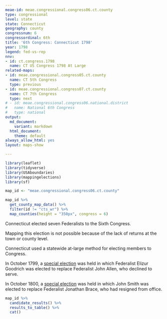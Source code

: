 ```yaml
---
meae-id: meae.congressional.congress06.ct.county
type: congressional
level: state
state: Connecticut
geography: county
congressnum: 6
congressordinal: 6th
title: '6th Congress: Connecticut 1798'
year: 1798
legend: fed-vs-rep
nnv:
- id: ct.congress.1798
  name: CT US Congress 1798 At Large
related-maps:
- id: meae.congressional.congress05.ct.county
  name: CT 5th Congress
  type: previous
- id: meae.congressional.congress07.ct.county
  name: CT 7th Congress
  type: next
# - id: meae.congressional.congress06.national.district
#   name: National 6th Congress
#   type: national
output:
  md_document:
    variant: markdown
  html_document:
    theme: default
always_allow_html: yes
layout: maps-show

---
```


```r
library(leaflet)
library(tidyverse)
library(USAboundaries)
library(mappingelections)
library(sf)

map_id <- "meae.congressional.congress06.ct.county"
```

<div class="map">

```r
map_id %>%
  get_county_map_data() %>%
  filter(id != "cts_wr") %>% 
  map_counties(height = "350px", congress = 6)
```

</div>

Connecticut elected seven Federalists to the Sixth Congress.

Mapping this election is not possible because of the lack of returns at the town or county level.

Connecticut used a statewide at-large method for electing members to Congress.

In October 1799, a [special election](https://elections.lib.tufts.edu/catalog/tufts:ct.special.congress.1799) was held in which Federalist Elizur Goodrich was elected to replace Federalist John Allen, who declined to serve.

In October 1800, a [special election](https://elections.lib.tufts.edu/catalog/tufts:ct.special.congress.1800) was held in which John Smith was elected to replace Federalist Jonathan Brace, who had resigned from office.

<div class="results-table">

```r
map_id %>%
  candidate_results() %>%
  results_to_table() %>%
  cat()
```

</div>
